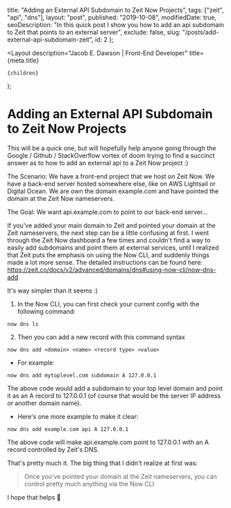 
  title: "Adding an External API Subdomain to Zeit Now Projects",
  tags: ["zeit", "api", "dns"],
  layout: "post",
  published: "2019-10-08",
  modifiedDate: true,
  seoDescription:
    "In this quick post I show you how to add an api subdomain to Zeit that points to an external server",
  exclude: false,
  slug: "/posts/add-external-api-subdomain-zeit",
  id: 2
};

  <Layout
    description="Jacob E. Dawson | Front-End Developer"
    title={meta.title}
  >
    {children}
  </Layout>
);

# Adding an External API Subdomain to Zeit Now Projects

This will be a quick one, but will hopefully help anyone going through the Google / Github / StackOverflow vortex of doom trying to find a succinct answer as to how to add an external api to a Zeit Now project :)

The Scenario: We have a front-end project that we host on Zeit Now. We have a back-end server hosted somewhere else, like on AWS Lightsail or Digital Ocean. We are own the domain example.com and have pointed the domain at the Zeit Now nameservers.

The Goal: We want api.example.com to point to our back-end server...

If you've added your main domain to Zeit and pointed your domain at the Zeit nameservers, the next step can be a little confusing at first. I went through the Zeit Now dashboard a few times and couldn't find a way to easily add subdomains and point them at external services, until I realized that Zeit puts the emphasis on using the Now CLI, and suddenly things made a lot more sense. The detailed instructions can be found here: https://zeit.co/docs/v2/advanced/domains/dns#using-now-cli/now-dns-add

It's way simpler than it seems :)

1. In the Now CLI, you can first check your current config with the following command:

`now dns ls`

2. Then you can add a new record with this command syntax

`now dns add <domain> <name> <record type> <value>`

- For example:

`now dns add mytoplevel.com subdomain A 127.0.0.1`

The above code would add a subdomain to your top level domain and point it as an A record to 127.0.0.1 (of course that would be the server IP address or another domain name).

- Here's one more example to make it clear:

`now dns add example.com api A 127.0.0.1`

The above code will make api.example.com point to 127.0.0.1 with an A record controlled by Zeit's DNS.

That's pretty much it. The big thing that I didn't realize at first was:

> Once you've pointed your domain at the Zeit nameservers, you can control pretty much anything via the Now CLI

I hope that helps 🙋
